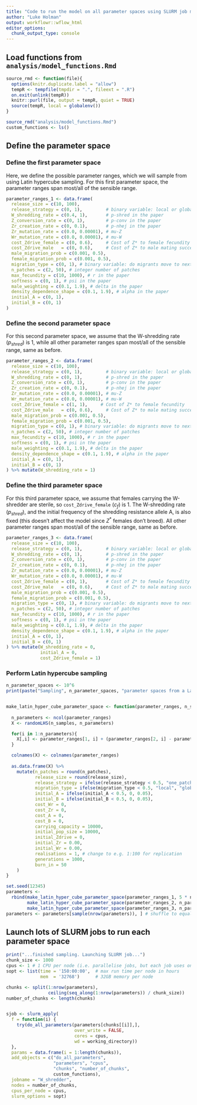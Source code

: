 ```yaml
---
title: "Code to run the model on all parameter spaces using SLURM job manager"
author: "Luke Holman"
output: workflowr::wflow_html
editor_options:
  chunk_output_type: console
---
```


## Load functions from `analysis/model_functions.Rmd`

```r
source_rmd <- function(file){
  options(knitr.duplicate.label = "allow")
  tempR <- tempfile(tmpdir = ".", fileext = ".R")
  on.exit(unlink(tempR))
  knitr::purl(file, output = tempR, quiet = TRUE)
  source(tempR, local = globalenv())
}

source_rmd("analysis/model_functions.Rmd")
custom_functions <- ls()
```


## Define the parameter space 

### Define the first parameter space
Here, we define the possible parameter ranges, which we will sample from using Latin hypercube sampling. For this first parameter space, the parameter ranges span most/all of the sensible range. 

```r
parameter_ranges_1 <- data.frame(
  release_size = c(10, 100),
  release_strategy = c(0, 1),         # binary variable: local or global release
  W_shredding_rate = c(0.4, 1),       # p-shred in the paper
  Z_conversion_rate = c(0, 1),        # p-conv in the paper
  Zr_creation_rate = c(0, 0.1),       # p-nhej in the paper
  Zr_mutation_rate = c(0.0, 0.00001), # mu-Z
  Wr_mutation_rate = c(0.0, 0.00001), # mu-W
  cost_Zdrive_female = c(0, 0.6),     # Cost of Z* to female fecundity
  cost_Zdrive_male   = c(0, 0.6),     # Cost of Z* to male mating success
  male_migration_prob = c(0.001, 0.5),
  female_migration_prob = c(0.001, 0.5),
  migration_type = c(0, 1), # binary variable: do migrants move to next door patch, or a random patch anywhere in the world?
  n_patches = c(2, 50), # integer number of patches
  max_fecundity = c(10, 1000), # r in the paper
  softness = c(0, 1), # psi in the paper
  male_weighting = c(0.1, 1.9), # delta in the paper
  density_dependence_shape = c(0.1, 1.9), # alpha in the paper
  initial_A = c(0, 1),
  initial_B = c(0, 1)
)
```

### Define the second parameter space
For this second parameter space, we assume that the W-shredding rate ($p_{shred}$) is 1, while all other parameter ranges span most/all of the sensible range, same as before.

```r
parameter_ranges_2 <- data.frame(
  release_size = c(10, 100),
  release_strategy = c(0, 1),         # binary variable: local or global release
  W_shredding_rate = c(0, 1),         # p-shred in the paper
  Z_conversion_rate = c(0, 1),        # p-conv in the paper
  Zr_creation_rate = c(0, 0.1),       # p-nhej in the paper
  Zr_mutation_rate = c(0.0, 0.00001), # mu-Z
  Wr_mutation_rate = c(0.0, 0.00001), # mu-W
  cost_Zdrive_female = c(1, 1),     # Cost of Z* to female fecundity
  cost_Zdrive_male   = c(0, 0.6),     # Cost of Z* to male mating success
  male_migration_prob = c(0.001, 0.5),
  female_migration_prob = c(0.001, 0.5),
  migration_type = c(0, 1), # binary variable: do migrants move to next door patch, or a random patch anywhere in the world?
  n_patches = c(2, 50), # integer number of patches
  max_fecundity = c(10, 1000), # r in the paper
  softness = c(0, 1), # psi in the paper
  male_weighting = c(0.1, 1.9), # delta in the paper
  density_dependence_shape = c(0.1, 1.9), # alpha in the paper
  initial_A = c(0, 1),
  initial_B = c(0, 1)
) %>% mutate(W_shredding_rate = 1)
```

### Define the third parameter space
For this third parameter space, we assume that females carrying the W-shredder are sterile, so `cost_Zdrive_female` ($c_f$) is 1. The W-shredding rate ($p_{shred}$), and the initial frequency of the shredding resistance allele A, is also fixed (this doesn't affect the model since $Z^*$ females don't breed). All other parameter ranges span most/all of the sensible range, same as before.

```r
parameter_ranges_3 <- data.frame(
  release_size = c(10, 100),
  release_strategy = c(0, 1),         # binary variable: local or global release
  W_shredding_rate = c(0, 1),         # p-shred in the paper
  Z_conversion_rate = c(0, 1),        # p-conv in the paper
  Zr_creation_rate = c(0, 0.1),       # p-nhej in the paper
  Zr_mutation_rate = c(0.0, 0.00001), # mu-Z
  Wr_mutation_rate = c(0.0, 0.00001), # mu-W
  cost_Zdrive_female = c(0, 1),       # Cost of Z* to female fecundity
  cost_Zdrive_male   = c(0, 0.6),     # Cost of Z* to male mating success
  male_migration_prob = c(0.001, 0.5),
  female_migration_prob = c(0.001, 0.5),
  migration_type = c(0, 1), # binary variable: do migrants move to next door patch, or a random patch anywhere in the world?
  n_patches = c(2, 50), # integer number of patches
  max_fecundity = c(10, 1000), # r in the paper
  softness = c(0, 1), # psi in the paper
  male_weighting = c(0.1, 1.9), # delta in the paper
  density_dependence_shape = c(0.1, 1.9), # alpha in the paper
  initial_A = c(0, 1),
  initial_B = c(0, 1)
) %>% mutate(W_shredding_rate = 0,
             initial_A = 0,
             cost_Zdrive_female = 1)
```


### Perform Latin hypercube sampling

```r
n_parameter_spaces <- 10^6
print(paste("Sampling", n_parameter_spaces, "parameter spaces from a Latin hypercube..."))


make_latin_hyper_cube_parameter_space <- function(parameter_ranges, n_samples){
  
  n_parameters <- ncol(parameter_ranges)
  X <- randomLHS(n_samples, n_parameters)

  for(i in 1:n_parameters){
    X[,i] <- parameter_ranges[1, i] + (parameter_ranges[2, i] - parameter_ranges[1, i]) * X[, i]
  }

  colnames(X) <- colnames(parameter_ranges)
  
  as.data.frame(X) %>%
    mutate(n_patches = round(n_patches),
           release_size = round(release_size),
           release_strategy = ifelse(release_strategy < 0.5, "one_patch", "all_patches"),
           migration_type = ifelse(migration_type < 0.5, "local", "global"),
           initial_A = ifelse(initial_A < 0.5, 0, 0.05),
           initial_B = ifelse(initial_B < 0.5, 0, 0.05),
           cost_Wr = 0,
           cost_Zr = 0,
           cost_A = 0,
           cost_B = 0,
           carrying_capacity = 10000,
           initial_pop_size = 10000,
           initial_Zdrive = 0,
           initial_Zr = 0.00,
           initial_Wr = 0.00,
           realisations = 1, # change to e.g. 1:100 for replication
           generations = 1000,
           burn_in = 50
    )
}

set.seed(12345)
parameters <- 
  rbind(make_latin_hyper_cube_parameter_space(parameter_ranges_1, 5 * n_parameter_spaces),
        make_latin_hyper_cube_parameter_space(parameter_ranges_2, n_parameter_spaces),
        make_latin_hyper_cube_parameter_space(parameter_ranges_3, n_parameter_spaces))
parameters <- parameters[sample(nrow(parameters)), ] # shuffle to equalise workload across jobs
```



## Launch lots of SLURM jobs to run each parameter space
```r
print("...finished sampling. Launching SLURM job...")
chunk_size <- 1000
cpus <- 1 # 1 CPU per node (i.e. parallelise jobs, but each job uses only one CPU)
sopt <- list(time = '150:00:00',  # max run time per node in hours
             mem  = '32768')      # 32GB memory per node

chunks <- split(1:nrow(parameters),
                ceiling(seq_along(1:nrow(parameters)) / chunk_size))
number_of_chunks <- length(chunks)


sjob <- slurm_apply(
  f = function(i) {
    try(do_all_parameters(parameters[chunks[[i]],], 
                          over_write = FALSE, 
                          cores = cpus,
                          wd = working_directory))
  },
  params = data.frame(i = 1:length(chunks)),
  add_objects = c("do_all_parameters", 
                  "parameters", "cpus",
                  "chunks", "number_of_chunks",
                  custom_functions),
  jobname = "W_shredder",
  nodes = number_of_chunks, 
  cpus_per_node = cpus, 
  slurm_options = sopt)
```

